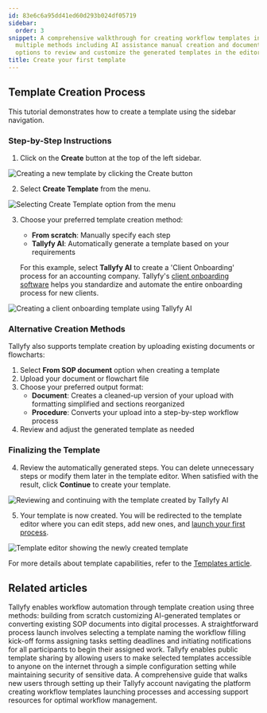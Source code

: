 ```yaml
---
id: 83e6c6a95dd41ed60d293b024df05719
sidebar:
  order: 3
snippet: A comprehensive walkthrough for creating workflow templates in Tallyfy through
  multiple methods including AI assistance manual creation and document upload with
  options to review and customize the generated templates in the editor.
title: Create your first template
---
```


## Template Creation Process

This tutorial demonstrates how to create a template using the sidebar navigation.

### Step-by-Step Instructions

1. Click on the **Create** button at the top of the left sidebar.

![Creating a new template by clicking the Create button](https://screenshots.tallyfy.com/tallyfy%2Fpro%2Fdesktop-light-click-create-fullscreen.png)

2. Select **Create Template** from the menu.

![Selecting Create Template option from the menu](https://screenshots.tallyfy.com/tallyfy%2Fpro%2Fdesktop-light-click-create-template-from-button.png)

3. Choose your preferred template creation method:
   - **From scratch**: Manually specify each step
   - **Tallyfy AI**: Automatically generate a template based on your requirements
   
   For this example, select **Tallyfy AI** to create a 'Client Onboarding' process for an accounting company. Tallyfy's [client onboarding software](https://tallyfy.com/solutions/client-onboarding-software/) helps you standardize and automate the entire onboarding process for new clients.

![Creating a client onboarding template using Tallyfy AI](https://screenshots.tallyfy.com/tallyfy%2Fpro%2Fdesktop-light-create-client-onboarding-template-from-tallyfyAI.png)

### Alternative Creation Methods

Tallyfy also supports template creation by uploading existing documents or flowcharts:

1. Select **From SOP document** option when creating a template
2. Upload your document or flowchart file
3. Choose your preferred output format:
   - **Document**: Creates a cleaned-up version of your upload with formatting simplified and sections reorganized
   - **Procedure**: Converts your upload into a step-by-step workflow process
4. Review and adjust the generated template as needed

### Finalizing the Template

4. Review the automatically generated steps. You can delete unnecessary steps or modify them later in the template editor. When satisfied with the result, click **Continue** to create your template.

![Reviewing and continuing with the template created by Tallyfy AI](https://screenshots.tallyfy.com/tallyfy%2Fpro%2Fdesktop-light-click-create-template-by-tallyfyai.png)

5. Your template is now created. You will be redirected to the template editor where you can edit steps, add new ones, and [launch your first process](/products/pro/tutorials/your-first-process/).

![Template editor showing the newly created template](https://screenshots.tallyfy.com/tallyfy%2Fpro%2Fdesktop-light-show-template-created-by-tallyfyai.png)

For more details about template capabilities, refer to the [Templates article](/products/pro/documenting/templates/).


## Related articles
<CardGrid>
<LinkTitleCard header="<b>Templates > Create a template</b>" href="/products/pro/documenting/templates/create-template/" > Tallyfy enables workflow automation through template creation using three methods: building from scratch customizing AI-generated templates or converting existing SOP documents into digital processes. </LinkTitleCard>
<LinkTitleCard header="<b>Tutorials > Launch a process</b>" href="/products/pro/tutorials/your-first-process/" > A straightforward process launch involves selecting a template naming the workflow filling kick-off forms assigning tasks setting deadlines and initiating notifications for all participants to begin their assigned work. </LinkTitleCard>
<LinkTitleCard header="<b>Templates > Publish a template</b>" href="/products/pro/documenting/templates/how-to-make-my-tallyfy-template-public/" > Tallyfy enables public template sharing by allowing users to make selected templates accessible to anyone on the internet through a simple configuration setting while maintaining security of sensitive data. </LinkTitleCard>
<LinkTitleCard header="<b>Pro > Getting Started</b>" href="/products/pro/tutorials/" > A comprehensive guide that walks new users through setting up their Tallyfy account navigating the platform creating workflow templates launching processes and accessing support resources for optimal workflow management. </LinkTitleCard>
</CardGrid>